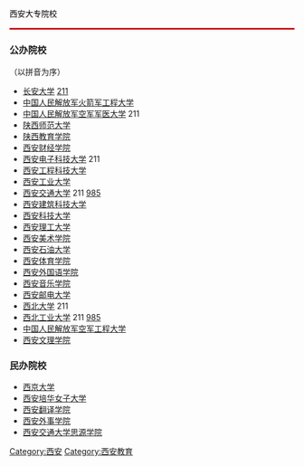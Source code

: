 <div style="border-bottom: 3px solid #C91010;  padding: 0.5em 0 0.17em 0em;  color: #000000; background-color: transparent;"><p style="margin: 0 0 0; font-size: 150%; font-weight: bold; line-height: 1.5;" align="center">西安大专院校</p>
</div>

===公办院校===
（以拼音为序）
* [[长安大学|长安大学]] [[211工程|211]]
* [[中国人民解放军火箭军工程大学|中国人民解放军火箭军工程大学]]
* [[中国人民解放军空军军医大学|中国人民解放军空军军医大学]] 211
* [[陕西师范大学|陕西师范大学]]
* [[陕西教育学院|陕西教育学院]]
* [[西安财经学院|西安财经学院]]
* [[西安电子科技大学|西安电子科技大学]] 211
* [[西安工程科技大学|西安工程科技大学]]
* [[西安工业大学|西安工业大学]]
* [[西安交通大学|西安交通大学]] 211 [[985工程|985]]
* [[西安建筑科技大学|西安建筑科技大学]]
* [[西安科技大学|西安科技大学]]
* [[西安理工大学|西安理工大学]]
* [[西安美术学院|西安美术学院]]
* [[西安石油大学|西安石油大学]]
* [[西安体育学院|西安体育学院]]
* [[西安外国语学院|西安外国语学院]]
* [[西安音乐学院|西安音乐学院]]
* [[西安邮电大学|西安邮电大学]]
* [[西北大学_(中国大陆)|西北大学]] 211
* [[西北工业大学|西北工业大学]] 211 [[985工程|985]]
* [[中国人民解放军空军工程大学|中国人民解放军空军工程大学]]
* [[西安文理学院|西安文理学院]]

===民办院校===
* [[西京大学|西京大学]]
* [[西安培华女子大学|西安培华女子大学]]
* [[西安翻译学院|西安翻译学院]]
* [[西安外事学院|西安外事学院]]
* [[西安交通大学思源学院|西安交通大学思源学院]]

[[Category:西安|Category:西安]]
[[Category:西安教育|Category:西安教育]]